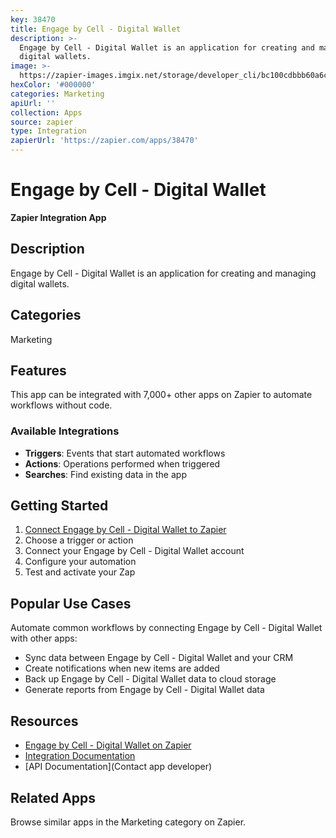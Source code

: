 ```yaml
---
key: 38470
title: Engage by Cell - Digital Wallet
description: >-
  Engage by Cell - Digital Wallet is an application for creating and managing
  digital wallets.
image: >-
  https://zapier-images.imgix.net/storage/developer_cli/bc100cdbbb60a6c7e12b8852d869f135_3.png?auto=format%2Ccompress&ixlib=python-3.0.0&q=50
hexColor: '#000000'
categories: Marketing
apiUrl: ''
collection: Apps
source: zapier
type: Integration
zapierUrl: 'https://zapier.com/apps/38470'
---
```

# Engage by Cell - Digital Wallet

**Zapier Integration App**

## Description

Engage by Cell - Digital Wallet is an application for creating and managing digital wallets.

## Categories

Marketing

## Features

This app can be integrated with 7,000+ other apps on Zapier to automate workflows without code.

### Available Integrations

- **Triggers**: Events that start automated workflows
- **Actions**: Operations performed when triggered
- **Searches**: Find existing data in the app

## Getting Started

1. [Connect Engage by Cell - Digital Wallet to Zapier](https://zapier.com/apps/38470)
2. Choose a trigger or action
3. Connect your Engage by Cell - Digital Wallet account
4. Configure your automation
5. Test and activate your Zap

## Popular Use Cases

Automate common workflows by connecting Engage by Cell - Digital Wallet with other apps:

- Sync data between Engage by Cell - Digital Wallet and your CRM
- Create notifications when new items are added
- Back up Engage by Cell - Digital Wallet data to cloud storage
- Generate reports from Engage by Cell - Digital Wallet data

## Resources

- [Engage by Cell - Digital Wallet on Zapier](https://zapier.com/apps/38470)
- [Integration Documentation](https://zapier.com/apps/38470/integrations)
- [API Documentation](Contact app developer)

## Related Apps

Browse similar apps in the Marketing category on Zapier.
